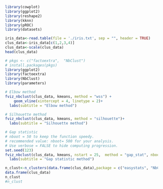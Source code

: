```r
library(cowplot)
library(ggplot2)
library(reshape2)
library(kknn)
library(pROC)
library(datasets)
```

```r
iris_data<-read.table(file = './iris.txt', sep = "", header = TRUE)
clus_data<-iris_data[c(1,2,3,4)]
clus_data<-scale(clus_data)
head(clus_data)
```

```r
# pkgs <- c("factoextra",  "NbClust")
# install.packages(pkgs)
library(ggplot2)
library(factoextra)
library(NbClust)
library(parameters)
```

```r
# Elbow method
fviz_nbclust(clus_data, kmeans, method = "wss") +
    geom_vline(xintercept = 4, linetype = 2)+
  labs(subtitle = "Elbow method")

# Silhouette method
fviz_nbclust(clus_data, kmeans, method = "silhouette")+
  labs(subtitle = "Silhouette method")

# Gap statistic
# nboot = 50 to keep the function speedy. 
# recommended value: nboot= 500 for your analysis.
# Use verbose = FALSE to hide computing progression.
set.seed(123)
fviz_nbclust(clus_data, kmeans, nstart = 25,  method = "gap_stat", nboot = 50)+
  labs(subtitle = "Gap statistic method")
```


```r
n_clust<-n_clusters(data.frame(clus_data),package = c("easystats", "NbClust", "mclust"),standardize=FALSE)
data.frame(clus_data)
n_clust
#n_clust
```
